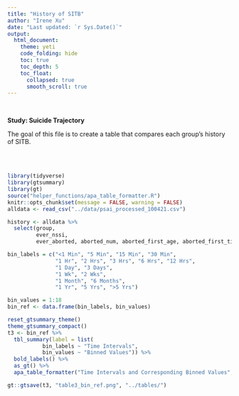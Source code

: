 ```yaml
---
title: "History of SITB"
author: "Irene Xu"
date: "Last updated: `r Sys.Date()`"
output:
  html_document:
    theme: yeti
    code_folding: hide
    toc: true
    toc_depth: 5
    toc_float:
      collapsed: true
      smooth_scroll: true
---
```

<br/>

**Study: Suicide Trajectory**    

The goal of this file is to create a table that compares each group's history of SITB.

<br/>
<br/>
```r
library(tidyverse)
library(gtsummary)
library(gt)
source("helper_functions/apa_table_formatter.R")
knitr::opts_chunk$set(message = FALSE, warning = FALSE)
alldata <- read_csv("../data/psai_processed_100421.csv")
```

```r
history <- alldata %>%
  select(group, 
         ever_nssi, 
         ever_aborted, aborted_num, aborted_first_age, aborted_first_time, aborted_first_timeunit, aborted_recent_age)
```


```r
bin_labels = c("<1 Min", "5 Min", "15 Min", "30 Min",
               "1 Hr", "2 Hrs", "3 Hrs", "6 Hrs", "12 Hrs", 
               "1 Day", "3 Days",
               "1 Wk", "2 Wks", 
               "1 Month", "6 Months",
               "1 Yr", "5 Yrs", ">5 Yrs")

bin_values = 1:18
bin_ref <- data.frame(bin_labels, bin_values)

reset_gtsummary_theme()
theme_gtsummary_compact()
t3 <- bin_ref %>% 
  tbl_summary(label = list(
           bin_labels ~ "Time Intervals",
           bin_values ~ "Binned Values")) %>%
  bold_labels() %>% 
  as_gt() %>%
  apa_table_formatter("Time Intervals and Corresponding Binned Values", 40)

gt::gtsave(t3, "table3_bin_ref.png", "../tables/")
```



